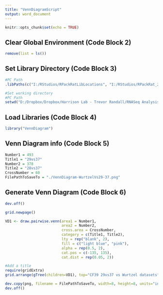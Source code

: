 ```yaml
---
title: "VennDiagramScript"
output: word_document
---
```


```r
knitr::opts_chunk$set(echo = TRUE)
```

## Clear Global Environment (Code Block 2)
```r
remove(list = ls())
```

## Set Library Directory (Code Block 3)
```r
#PC Path
.libPaths(c("I:/RStudios/RPackRatLibLocations", "I:/RStudios/RPackRat_2019_04_DESEQLibs"))

#Set working directory
#PC Path
setwd("D:/Dropbox/Dropbox/Harrison Lab - Trevor Randall/RNASeq Analysis/RNASeqAnlyPkrat_2020_03/VennDiagrams")
``` 

## Load Libraries (Code Block 4)
```r
library("VennDiagram")
```

## Venn Diagram info (Code Block 5)
```r
Number1 = 493
Title1 = "29vs37"
Number2 = 378
Title2 = "28vs37"
CrossNumber = 60
FilePathToSaveTo = "./VennDiagram-WurtzelVs29-37.png"

```


## Generate Venn Diagram (Code Block 6)
```r
dev.off()

grid.newpage()

VD1 <- draw.pairwise.venn(area1 = Number1, 
                          area2 = Number2,
                          cross.area = CrossNumber, 
                          category = c(Title1, Title2), 
                          lty = rep("blank", 2), 
                          fill = c("light blue", "pink"), 
                          alpha = rep(0.5, 2), 
                          cat.pos = c(-135, 135), 
                          cat.dist = rep(0.05, 2))

#Add a title
require(gridExtra)
grid.arrange(gTree(children=VD1), top="CF39 29vs37 vs Wurtzel datasets")

dev.copy(png, filename = FilePathToSaveTo, width=8, height=8, units="in",res=600)
dev.off()
```

